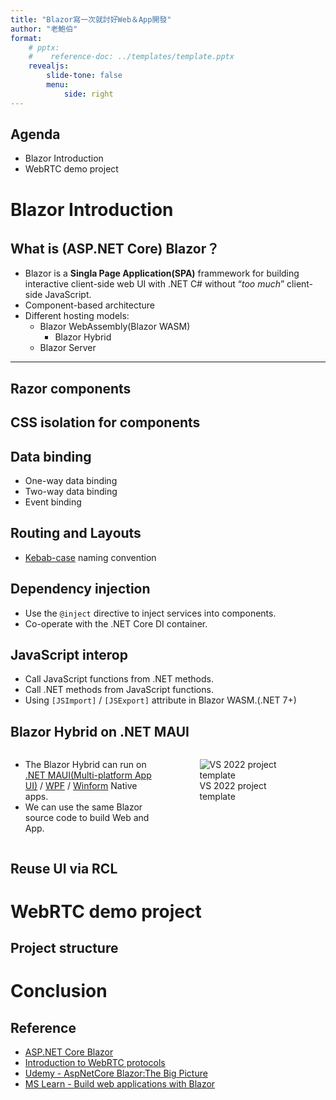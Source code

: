```yaml
---
title: "Blazor寫一次就討好Web＆App開發"
author: "老鮑伯"
format:
    # pptx:
    #    reference-doc: ../templates/template.pptx
    revealjs:
        slide-tone: false
        menu:
            side: right
---
```



## Agenda

* Blazor Introduction
* WebRTC demo project

# Blazor Introduction

## What is (ASP.NET Core) Blazor？

* Blazor is a **Singla Page Application(SPA)** frammework for building interactive client-side web UI with .NET C# without "*too much*" client-side JavaScript.
* Component-based architecture
* Different hosting models:
    * Blazor WebAssembly(Blazor WASM)
        * Blazor Hybrid
    * Blazor Server

---

## Razor components

## CSS isolation for components

## Data binding

* One-way data binding
* Two-way data binding
* Event binding

## Routing and Layouts

* [Kebab-case](https://developer.mozilla.org/docs/Glossary/Kebab_case) naming convention

## Dependency injection

* Use the `@inject` directive to inject services into components.
* Co-operate with the .NET Core DI container.

## JavaScript interop

* Call JavaScript functions from .NET methods.
* Call .NET methods from JavaScript functions.
* Using `[JSImport]` / `[JSExport]` attribute in Blazor WASM.(.NET 7+)

## Blazor Hybrid on .NET MAUI

:::: {.columns}

::: {.column width="50%"}

* The Blazor Hybrid can run on [.NET MAUI(Multi-platform App UI)](https://dotnet.microsoft.com/apps/maui) / [WPF](https://github.com/dotnet/wpf) / [Winform](https://github.com/dotnet/winforms) Native apps.
* We can use the same Blazor source code to build Web and App.

:::

::: {.column width="50%"}
![VS 2022 project template](./pics/BlazorMauiProjectTemplate.png)
:::

::::



## Reuse UI via RCL

# WebRTC demo project

## Project structure

# Conclusion

## Reference

* [ASP.NET Core Blazor](https://dotnet.microsoft.com/apps/aspnet/web-apps/blazor)
* [Introduction to WebRTC protocols](https://developer.mozilla.org/en-US/docs/Web/API/WebRTC_API/Protocols)
* [Udemy - AspNetCore Blazor:The Big Picture](https://www.udemy.com/course/aspnet-core-blazor-the-big-picture/)
* [MS Learn - Build web applications with Blazor](https://learn.microsoft.com/en-us/training/paths/build-web-apps-with-blazor/)